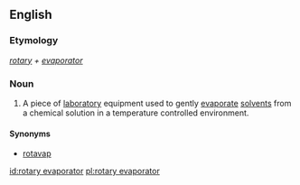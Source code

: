 ==English==
{{wikipedia}}

===Etymology===
''[[rotary]] + [[evaporator]]''

===Noun===
{{en-noun|head=[[rotary]] [[evaporator]]}}

# {{label|en|chemistry|biochemistry}} A piece of [[laboratory]] equipment used to gently [[evaporate]] [[solvents]] from a chemical solution in a temperature controlled environment.

====Synonyms====
* [[rotavap]]

[[id:rotary evaporator]]
[[pl:rotary evaporator]]